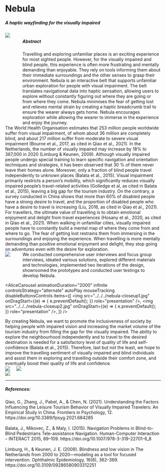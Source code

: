 
# Nebula

<div style="margin-top: 20px">
  <h5>A haptic wayfinding for the visually impaired</h5>
</div>

<Gap margin={400} />

<div style="display: flex">

<div>
  <img src={"../../../nebula.jpg"} />
</div> 
<div style="flex-basis:100%; margin-left: 40px">
    <h5>Abstract</h5>
    Travelling and exploring unfamiliar places is an exciting experience for most sighted people. However, for the visually impaired and blind people, this experience is often more frustrating and mentally demanding than enjoyable. They rely on tools informing them about their immediate surroundings and the other senses to grasp their environment. Nebula is an interactive belt that supports unfamiliar urban exploration for people with visual impairment. The belt translates navigational data into haptic sensation, allowing users to explore without constantly figuring out where they are going or from where they come. Nebula minimises the fear of getting lost and relieves mental strain by creating a haptic breadcrumb trail to ensure the wearer always gets home. Nebula encourages exploration while allowing the wearer to immerse in the experience and enjoy the journey.
  </div>
</div>

<Gap margin={100} />

<div>
  The World Health Organisation estimates that 253 million people worldwide
  suffer from visual impairment, of whom about 36 million are completely blind,
  and about 217 million suffer from moderate to severe visual impairment (Bourne
  et al., 2017, as cited in Qiao et al., 2021). In the Netherlands, the number
  of visually impaired may increase by 18% to 367,000 in 2020 (Limburg & Keunen,
  2009). Although visually impaired people undergo special training to learn
  specific navigation and orientation techniques and strategies, it has been
  observed that 30 % of them never leave their homes alone. Moreover, only a
  fraction of blind people travel independently to unknown places (Balata et
  al., 2015). Visual impairment primarily restricts a person’s mobility, which
  significantly reduces visually impaired people’s travel-related activities
  (Golledge et al, as cited in Balata et al., 2015), leaving a big gap for the
  tourism industry. On the contrary, a survey conducted in China shows that more
  than 60% of disabled people have a strong desire to travel, and the proportion
  of disabled people who have a desire to travel is increasing (Liu, 2016, as
  cited in Qiao et al., 2021).
</div>
<Gap margin={20} />
<div>
  For travellers, the ultimate value of travelling is to obtain emotional
  enjoyment and delight from travel experiences (Hosany et al., 2020, as cited
  in Qiao et al., 2021). When walking in unfamiliar cities, visually impaired
  people have to constantly build a mental map of where they come from and where
  to go. The fear of getting lost restrains them from immersing in the
  surroundings and enjoying the experience. When travelling is more mentally
  demanding than positive emotional enjoyment and delight, they stop going on
  adventures even with the desire for exploration.
</div>

<Gap margin={100} />

<div style="display: flex; gap:40px;">
  <div>
<img src={"../../../nebula-design-process.jpg"} />
</div>

<div style="flex-basis:100%;">
We conducted comprehensive user interviews and focus group interviews, ideated various solutions, explored different materials and technologies, implemented two iterations of the design, showroomed the prototypes and conducted user testings to develop Nebula.
</div>
</div>

<Gap margin={200} />

<AliceCarousel
  animationDuration="2000"
  infinite
  controlsStrategy="alternate"
  autoPlay
  mouseTracking
  disableButtonsControls
  items={[
    <img
      src="../../../nebula-closeup1.jpg"
      onDragStart={(e) => {
        e.preventDefault();
      }}
      role="presentation"
    />,
    <img
      src="../../../nebula-closeup2.jpg"
      onDragStart={(e) => {
        e.preventDefault();
      }}
      role="presentation"
    />,
  ]}
/>
<Gap margin={100} />
<div>
  By creating Nebula, we want to promote the inclusiveness of society by helping
  people with impaired vision and increasing the market volume of the tourism
  industry from filling the gap for the visually impaired. The ability to
  explore the neighbourhood independently and to travel to the desired
  destination is needed for a satisfactory level of quality of life and
  self-confidence (Balata et al., 2015). Therefore, last but not the least, we
  hope to improve the travelling sentiment of visually impaired and blind
  individuals and assist them in exploring and travelling outside their comfort
  zone, and eventually boost their quality of life and confidence.
</div>
<Gap margin={200} />
<div style="display:flex; align-items:baseline; gap:20px">
  <div>
    <img src="../../../nebula-demo.jpeg" />
  </div>
  <div>
    <img src="../../../nebula-demo2.jpeg" />
  </div>

</div>
<Gap margin={100} />
<div>
  <img src="../../../nebula-versions.jpeg" />
</div>

<Gap margin={400} />

---

##### References:

<div>
  Qiao, G., Zhang, J., Pabel, A., & Chen, N. (2021). Understanding the Factors
  Influencing the Leisure Tourism Behavior of Visually Impaired Travelers: An
  Empirical Study in China. Frontiers in Psychology, 12.
  https://doi.org/10.3389/fpsyg.2021.684285
</div>
<br />
<div>
  Balata, J., Mikovec, Z., & Maly, I. (2015). Navigation Problems in
  Blind-to-Blind Pedestrians Tele-assistance Navigation. Human-Computer
  Interaction – INTERACT 2015, 89–109.
  https://doi.org/10.1007/978-3-319-22701-6_8
</div>
<br />
<div>
  Limburg, H., & Keunen, J. E. (2009). Blindness and low vision in The
  Netherlands from 2000 to 2020—modeling as a tool for focused intervention.
  Ophthalmic Epidemiology, 16(6), 362–369.
  https://doi.org/10.3109/09286580903312251
</div>
